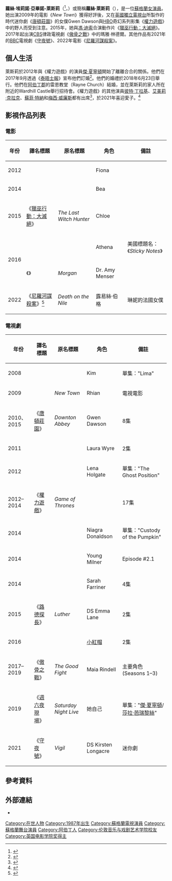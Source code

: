 {{noteTA
|G1=Show
|G2=Movie
|G3=TV
|1=zh-tw:馮; zh-hk:雲; zh-cn:范;
|2=zh-tw:迪索; zh-hk:迪素; zh-cn:迪塞尔;
|3=zh-cn:权力的游戏;zh-tw:權力遊戲;
}}
{{藝人
| 姓名     = 蘿絲·萊斯莉
| 類型     = 女演员
| 圖片     = Rose Leslie by Gage Skidmore.jpg
| 圖片尺寸 = 250px
| 圖片簡介 = 2014年的萊斯莉
| 原名     = 蘿絲·埃莉諾·亞畢諾-萊斯莉<br />Rose Eleanor Arbuthnot-Leslie
| 英文名   = Rose Leslie
| spouse   = {{marriage|[[基特·哈靈頓|基特·哈靈頓]]|23 June 2018}}
| 國籍     = {{UK}}
| 民族     = 
| 出生日期 =  {{birth date and age|1987|2|9}} 
| 出生地點 = {{flag|Scotland}}[[阿伯丁|阿伯丁]]
| 逝世日期 = <!--卒年在前生年在后{{death date and age|}} -->
| 逝世地點 = 
| 職業     = [[演员|演员]]
| 教育程度 =  
| 宗教信仰 = 
| 儿女     = 1子
| 父母     = 
| 活躍年代 = 2005年至今
| 經紀公司 = ''Hamilton Hodell''
| 代表作   = 《[[權力遊戲_(電視劇)|權力遊戲]]》
| 主持節目 = 
| 電影     = 
| 電視劇   = 
| 廣播劇   = 
| 舞台劇   = 
| 書籍     = 
| 獎項     =  
| 網站     = 
| IMDb      = 
}}

'''蘿絲·埃莉諾·亞畢諾-萊斯莉'''（{{lang-en|Rose Eleanor Arbuthnot-Leslie}}<ref name=tvg>{{cite web | url= http://www.tvguide.com/celebrities/rose-leslie/375661/ | title= Rose Leslie | publisher= [[TV_Guide|TVGuide.com]] | accessdate= 2016-04-04 | archivedate= 2015-09-13 | archiveurl= https://web.archive.org/web/20150913092919/http://www.tvguide.com/celebrities/rose-leslie/375661 | deadurl= no }}</ref>，{{bd|1987年|2月9日|}}）或簡稱'''蘿絲·萊斯莉'''（{{lang-en|Rose Leslie}}），是一位[[蘇格蘭|蘇格蘭]][[女演員|女演員]]。她出演2009年的電影《''New Town''》獲得好評後，又在[[英國獨立電視台|英國獨立電視台]]所製作的時代迷你劇《[[唐頓莊園|唐頓莊園]]》的女僕Gwen Dawson與[[HBO|HBO]]奇幻系列影集《[[權力遊戲_(電視劇)|權力遊戲]]》中的野人{{link-en|Ygritte|Ygritte}}而受到注意。2015年，她與[[馮·迪索|馮·迪索]]合演動作片《[[獵巫行動：大滅絕|獵巫行動：大滅絕]]》。2017年起出演[[CBS|CBS]]律政電視劇《[[傲骨之戰|傲骨之戰]]》中的瑪雅·林德爾。其他作品有2021年的[[BBC|BBC]]電視劇《[[守夜號|守夜號]]》、2022年電影《[[尼羅河謀殺案|尼羅河謀殺案]]》。

== 個人生活 ==
萊斯莉於2012年與《權力遊戲》的演員[[傑·夏寧頓|傑·夏寧頓]]開始了離離合合的關係。他們在2017年9月透過《[[泰晤士報|泰晤士報]]》宣布他們訂婚<ref>{{Cite web |url = https://www.etonline.com/news/185958_game_of_thrones_co_stars_kit_harington_and_rose_leslie_make_red_carpet_debut_as_a_couple |title = 'Game of Thrones' Co-Stars Kit Harington and Rose Leslie Make Red Carpet Debut as a Couple |author = Jackie Willis |date = 2016-04-04 |publisher = Entertainment Tonight |language = en |access-date = 2018-06-24 |archive-date = 2020-09-21 |archive-url = https://web.archive.org/web/20200921161600/https://www.etonline.com/news/185958_game_of_thrones_co_stars_kit_harington_and_rose_leslie_make_red_carpet_debut_as_a_couple |dead-url = no }}</ref>。他們的婚禮於2018年6月23日舉行。他們在[[阿伯丁郡|阿伯丁郡]]的雷恩教堂（Rayne Church）結婚，並在萊斯莉的家人所在附近的Wardhill Castle舉行招待會。《權力遊戲》的其他演員[[彼特·丁拉基|彼特·丁拉基]]、[[艾美莉·克拉克|艾美莉·克拉克]]、[[蘇菲·特納|蘇菲·特納]]和[[梅西·威廉斯|梅西·威廉斯]]都有出席<ref>{{Cite web |url = https://www.huffingtonpost.com/entry/kit-harington-rose-leslie-jon-snow-ygritte-wedding_us_5b2e8805e4b0321a01d19324 |title = ‘Game Of Thrones’ Stars Kit Harington And Rose Leslie Just Got Married IRL |author = Hilary Hanson |date = 2018-06-23 |publisher = HuffPost |language = en |access-date = 2018-06-24 |archive-date = 2019-02-17 |archive-url = https://web.archive.org/web/20190217004800/https://www.huffingtonpost.com/entry/kit-harington-rose-leslie-jon-snow-ygritte-wedding_us_5b2e8805e4b0321a01d19324 |dead-url = no }}</ref>，於2021年喜迎愛子。<ref>{{Cite web|last=Schnurr|first=Samantha|date=2021-02-16|title=Rose Leslie Gives Birth, Welcomes First Baby With Kit Harington|url=https://www.eonline.com/news/1225088/rose-leslie-gives-birth-welcomes-first-baby-with-kit-harington|url-status=no|access-date=2021-02-17|website=E! Online|archive-date=2021-03-24|archive-url=https://web.archive.org/web/20210324172317/https://www.eonline.com/news/1225088/rose-leslie-gives-birth-welcomes-first-baby-with-kit-harington}}</ref>

== 影視作品列表 ==
=== 電影 ===
{| class="wikitable plainrowheaders sortable"
!scope="col"| 年份
!scope="col"| 譯名標題
!scope="col"| 原名標題
!scope="col"| 角色
!scope="col" class="unsortable" | 備註
|-
| 2012
| {{n/a}}
| ''{{link-en|Now Is Good|Now Is Good}}''
| Fiona
|
|-
| 2014
| {{n/a}}
| ''{{link-en|Honeymoon (2014 film)|Honeymoon (2014 film)|Honeymoon}}''
| Bea
|
|-
| 2015
| 《[[獵巫行動：大滅絕|獵巫行動：大滅絕]]》
| ''The Last Witch Hunter''
| Chloe
|
|-
| rowspan="2" |2016
| {{n/a}}
| ''{{link-en|Sticky Notes (film)|Sticky Notes (film)|The Last Dance}}''
| Athena
| 美國標題名：《''Sticky Notes''》
|-
| 《{{link-en|人工殺姬|Morgan (2016 film)}}》
| ''Morgan''
| Dr. Amy Menser
|
|-
| 2022 
| 《[[尼羅河謀殺案_(2022年電影)|尼羅河謀殺案]]》<ref>{{cite web|url=https://hnentertainment.co/death-on-the-nile-expected-to-begin-shooting-september-30th-at-longcross-studios-in-england-the-murder-mystery-stars-gal-gadot-armie-hammer-and-letita-wright/|title=‘Death On The Nile’ Expected To Begin Shooting September 30th At Longcross Studios In England – The Murder Mystery Stars Gal Gadot, Armie Hammer and Letita Wright|date=2019-04-27|access-date=2021-10-13|archive-date=2019-07-09|archive-url=https://web.archive.org/web/20190709082525/https://hnentertainment.co/death-on-the-nile-expected-to-begin-shooting-september-30th-at-longcross-studios-in-england-the-murder-mystery-stars-gal-gadot-armie-hammer-and-letita-wright/|dead-url=no}}</ref>
| ''Death on the Nile''
| 露易絲·伯格
| 琳妮的法國女僕
|}

=== 電視劇 ===
{| class="wikitable plainrowheaders sortable"
!scope="col"| 年份
!scope="col"| 譯名標題
!scope="col"| 原名標題
!scope="col"| 角色
!scope="col" class="unsortable" | 備註
|-
| 2008
| {{n/a}}
| ''{{link-en|Banged Up Abroad|Banged Up Abroad}}''
| Kim
| 單集："Lima"
|-
| 2009
| {{n/a}}
| ''New Town''
| Rhian
| 電視電影
|-
| 2010、2015
| 《[[唐頓莊園|唐頓莊園]]》
| ''Downton Abbey''
| Gwen Dawson
| 8集
|-
| 2011
| {{n/a}}
| ''{{link-en|Case Histories (TV series)|Case Histories (TV series)|Case Histories}}''
| Laura Wyre
| 2集
|-
| 2012
| {{n/a}}
| ''{{link-en|Vera (TV series)|Vera (TV series)|Vera}}''
| Lena Holgate
| 單集："The Ghost Position"
|-
| 2012–2014
| 《[[權力遊戲_(電視劇)|權力遊戲]]》
| ''Game of Thrones''
| {{link-en|Ygritte|Ygritte}}
| 17集
|-
| 2014
| {{n/a}}
| ''{{link-en|Blandings (TV series)|Blandings (TV series)|Blandings}}''
| Niagra Donaldson
| 單集："Custody of the Pumpkin"
|-
| 2014
| {{n/a}}
| ''{{link-en|Utopia (UK TV series)|Utopia (UK TV series)|Utopia}}''
| Young Milner
| Episode #2.1
|-
| 2014
| {{n/a}}
| ''{{link-en|The Great Fire (miniseries)|The Great Fire (miniseries)|The Great Fire}}''
| Sarah Farriner
| 4集
|-
| 2015
| 《[[路德探長|路德探長]]》
| ''Luther''
| DS Emma Lane
| 2集
|-
| 2016
| {{n/a}}
| ''{{link-en|Revolting Rhymes (film)|Revolting Rhymes (film)|Revolting Rhymes}}''
| [[小紅帽|小紅帽]]
| 2集
|-
| 2017–2019
| 《[[傲骨之戰|傲骨之戰]]》
| ''The Good Fight''
| Maia Rindell
| 主要角色(Seasons 1–3)
|-
| 2019
| 《[[週六夜現場|週六夜現場]]》
| ''Saturday Night Live''
| 她自己
| 單集："[[傑·夏寧頓|傑·夏寧頓]]/[[莎拉·芭瑞黎絲|莎拉·芭瑞黎絲]]"
|-
| 2021
| 《[[守夜號|守夜號]]》
| ''Vigil''
| DS Kirsten Longacre
| 迷你劇
|}

==參考資料==
{{reflist|30em}}

==外部連結==
{{commons category|Rose Leslie}}
* {{IMDb name|3310211}}

{{Authority control}}
{{DEFAULTSORT:Leslie, Rose}}
[[Category:在世人物|Category:在世人物]]
[[Category:1987年出生|Category:1987年出生]]
[[Category:蘇格蘭電視演員|Category:蘇格蘭電視演員]]
[[Category:蘇格蘭舞台演員|Category:蘇格蘭舞台演員]]
[[Category:阿伯丁人|Category:阿伯丁人]]
[[Category:伦敦音乐与戏剧艺术学院校友|Category:伦敦音乐与戏剧艺术学院校友]]
[[Category:英国电影学院奖得主|Category:英国电影学院奖得主]]